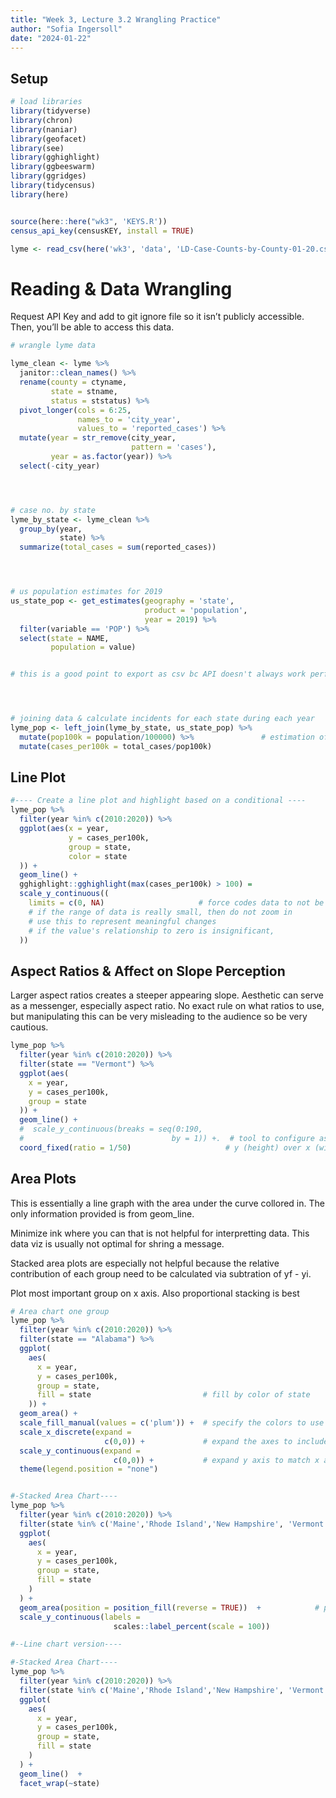 ```yaml
---
title: "Week 3, Lecture 3.2 Wrangling Practice"
author: "Sofia Ingersoll"
date: "2024-01-22"
---
```


## Setup

```r
# load libraries
library(tidyverse)
library(chron)
library(naniar)
library(geofacet)
library(see)
library(gghighlight)
library(ggbeeswarm)
library(ggridges)
library(tidycensus)
library(here)


source(here::here("wk3", 'KEYS.R'))
census_api_key(censusKEY, install = TRUE)

lyme <- read_csv(here('wk3', 'data', 'LD-Case-Counts-by-County-01-20.csv'))
```

# Reading & Data Wrangling

Request API Key and add to git ignore file so it isn't publicly accessible. Then, you'll be able to access this data.
```r

# wrangle lyme data

lyme_clean <- lyme %>% 
  janitor::clean_names() %>% 
  rename(county = ctyname, 
         state = stname,
         status = ststatus) %>% 
  pivot_longer(cols = 6:25,
               names_to = 'city_year',
               values_to = 'reported_cases') %>% 
  mutate(year = str_remove(city_year,
                           pattern = 'cases'),
         year = as.factor(year)) %>% 
  select(-city_year)




# case no. by state
lyme_by_state <- lyme_clean %>% 
  group_by(year,
           state) %>% 
  summarize(total_cases = sum(reported_cases))




# us population estimates for 2019
us_state_pop <- get_estimates(geography = 'state',
                              product = 'population',
                              year = 2019) %>% 
  filter(variable == 'POP') %>% 
  select(state = NAME,
         population = value)                            


# this is a good point to export as csv bc API doesn't always work perfectly.




# joining data & calculate incidents for each state during each year
lyme_pop <- left_join(lyme_by_state, us_state_pop) %>% 
  mutate(pop100k = population/100000) %>%               # estimation of population for every 100k ppl
  mutate(cases_per100k = total_cases/pop100k)
```


## Line Plot

```r
#---- Create a line plot and highlight based on a conditional ----
lyme_pop %>% 
  filter(year %in% c(2010:2020)) %>% 
  ggplot(aes(x = year,
             y = cases_per100k,
             group = state,
             color = state
  )) +
  geom_line() +
  gghighlight::gghighlight(max(cases_per100k) > 100) =
  scale_y_continuous((
    limits = c(0, NA)                     # force codes data to not be by position rather than length
    # if the range of data is really small, then do not zoom in
    # use this to represent meaningful changes
    # if the value's relationship to zero is insignificant,                                                 there is no need to force a zoom in
  ))
```


## Aspect Ratios & Affect on Slope Perception

Larger aspect ratios creates a steeper appearing slope. Aesthetic can serve as a messenger, especially aspect ratio. No exact rule on what ratios to use, but manipulating this can be very misleading to the audience so be very cautious.

```r
lyme_pop %>% 
  filter(year %in% c(2010:2020)) %>% 
  filter(state == "Vermont") %>% 
  ggplot(aes(
    x = year,
    y = cases_per100k,
    group = state
  )) +
  geom_line() +
  #  scale_y_continuous(breaks = seq(0:190,
  #                                 by = 1)) +.  # tool to configure aspect ratio, play around with                                                      ratio in coord_fixed function below
  coord_fixed(ratio = 1/50)                     # y (height) over x (width)

```


## Area Plots

This is essentially a line graph with the area under the curve collored in. The only information provided is from geom_line. 

Minimize ink where you can that is not helpful for interpretting data. This data viz is usually not optimal for shring a message.

Stacked area plots are especially not helpful because the relative contribution of each group need to be calculated via subtration of yf - yi. 

Plot most important group on x axis. Also proportional stacking is best


```r
# Area chart one group
lyme_pop %>% 
  filter(year %in% c(2010:2020)) %>% 
  filter(state == "Alabama") %>% 
  ggplot(
    aes(
      x = year,
      y = cases_per100k,
      group = state,
      fill = state                         # fill by color of state
    )) +
  geom_area() +
  scale_fill_manual(values = c('plum')) +  # specify the colors to use for fill 
  scale_x_discrete(expand = 
                     c(0,0)) +             # expand the axes to include 0 on the x  axis  
  scale_y_continuous(expand =
                       c(0,0)) +           # expand y axis to match x axis
  theme(legend.position = "none")


#-Stacked Area Chart----
lyme_pop %>% 
  filter(year %in% c(2010:2020)) %>% 
  filter(state %in% c('Maine','Rhode Island','New Hampshire', 'Vermont')) %>% 
  ggplot(
    aes(
      x = year,
      y = cases_per100k,
      group = state,
      fill = state
    )
  ) +
  geom_area(position = position_fill(reverse = TRUE))  +            # proportional area stacking. Puts on a 100% scale for                                                  group contribution
  scale_y_continuous(labels = 
                       scales::label_percent(scale = 100))

#--Line chart version----

#-Stacked Area Chart----
lyme_pop %>% 
  filter(year %in% c(2010:2020)) %>% 
  filter(state %in% c('Maine','Rhode Island','New Hampshire', 'Vermont')) %>% 
  ggplot(
    aes(
      x = year,
      y = cases_per100k,
      group = state,
      fill = state
    )
  ) +
  geom_line()  +
  facet_wrap(~state)
```





